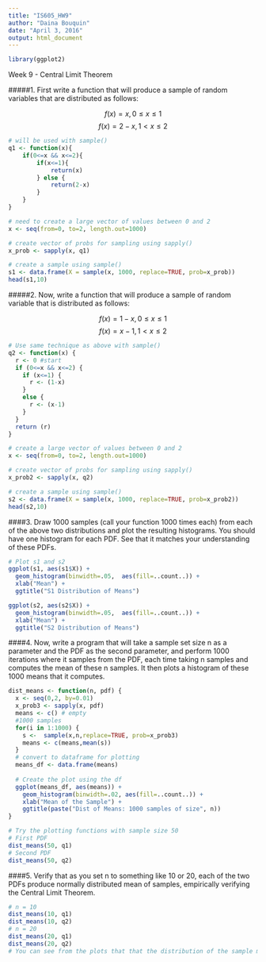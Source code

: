 ```yaml
---
title: "IS605_HW9"
author: "Daina Bouquin"
date: "April 3, 2016"
output: html_document
---
```

```r
library(ggplot2)
```
Week 9 - Central Limit Theorem

#####1. First write a function that will produce a sample of random variables that are distributed as follows:

$$f(x) = x, 0 ≤ x ≤ 1$$
$$f(x) = 2 − x, 1 < x ≤ 2$$

```r
# will be used with sample()
q1 <- function(x){
    if(0<=x && x<=2){
        if(x<=1){
            return(x)
        } else {
            return(2-x)
        }
    }
}

# need to create a large vector of values between 0 and 2
x <- seq(from=0, to=2, length.out=1000)

# create vector of probs for sampling using sapply()
x_prob <- sapply(x, q1)

# create a sample using sample()
s1 <- data.frame(X = sample(x, 1000, replace=TRUE, prob=x_prob))
head(s1,10)
```

#####2. Now, write a function that will produce a sample of random variable that is distributed as follows:

$$f(x) = 1 − x, 0 ≤ x ≤ 1$$
$$f(x) = x − 1, 1 < x ≤ 2$$
```r
# Use same technique as above with sample()
q2 <- function(x) {
  r <- 0 #start
  if (0<=x && x<=2) {
    if (x<=1) {
      r <- (1-x)
    }
    else {
      r <- (x-1)
    }
  }
  return (r)
}

# create a large vector of values between 0 and 2
x <- seq(from=0, to=2, length.out=1000)

# create vector of probs for sampling using sapply()
x_prob2 <- sapply(x, q2)

# create a sample using sample()
s2 <- data.frame(X = sample(x, 1000, replace=TRUE, prob=x_prob2))
head(s2,10)
```
####3. Draw 1000 samples (call your function 1000 times each) from each of the above two distributions and plot the resulting histograms. You should have one histogram for each PDF. See that it matches your understanding of these PDFs.
```r
# Plot s1 and s2
ggplot(s1, aes(s1$X)) + 
  geom_histogram(binwidth=.05,  aes(fill=..count..)) + 
  xlab("Mean") +
  ggtitle("S1 Distribution of Means")

ggplot(s2, aes(s2$X)) + 
  geom_histogram(binwidth=.05,  aes(fill=..count..)) + 
  xlab("Mean") +
  ggtitle("S2 Distribution of Means")
```

####4. Now, write a program that will take a sample set size n as a parameter and the PDF as the second parameter, and perform 1000 iterations where it samples from the PDF, each time taking n samples and computes the mean of these n samples. It then plots a histogram of these 1000 means that it computes.
```r
dist_means <- function(n, pdf) {
  x <- seq(0,2, by=0.01)
  x_prob3 <- sapply(x, pdf)
  means <- c() # empty
  #1000 samples
  for(i in 1:1000) {
    s <-  sample(x,n,replace=TRUE, prob=x_prob3)
    means <- c(means,mean(s))
  }
  # convert to dataframe for plotting
  means_df <- data.frame(means)
  
  # Create the plot using the df
  ggplot(means_df, aes(means)) + 
    geom_histogram(binwidth=.02, aes(fill=..count..)) + 
    xlab("Mean of the Sample") +
    ggtitle(paste("Dist of Means: 1000 samples of size", n)) 
}

# Try the plotting functions with sample size 50
# First PDF
dist_means(50, q1)
# Second PDF
dist_means(50, q2)
```

####5. Verify that as you set n to something like 10 or 20, each of the two PDFs produce normally distributed mean of samples, empirically verifying the Central Limit Theorem. 
```r
# n = 10
dist_means(10, q1)
dist_means(10, q2)
# n = 20
dist_means(20, q1)
dist_means(20, q2)
# You can see from the plots that that the distribution of the sample means create a general "bell shaped" curve near the mean of the distribution from the prompt.
```
